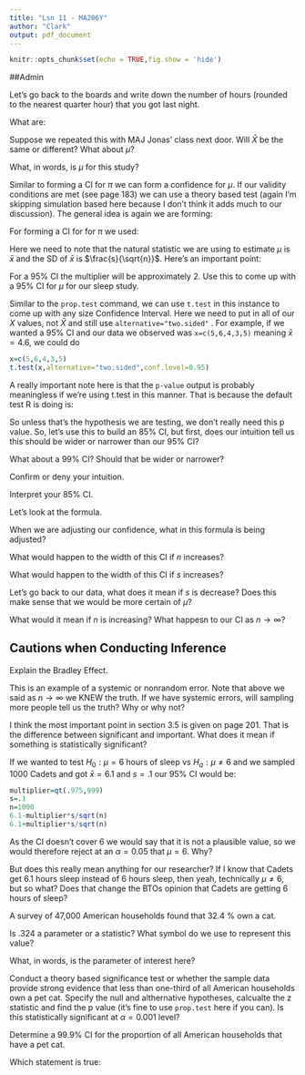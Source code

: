 ```yaml
---
title: "Lsn 11 - MA206Y"
author: "Clark"
output: pdf_document
---
```


```r
knitr::opts_chunk$set(echo = TRUE,fig.show = 'hide')
```

##Admin

Let's go back to the boards and write down the number of hours (rounded to the nearest quarter hour) that you got last night.

What are:
\begin{align*}
n&= \\
\bar{x}&=\\
s&=
\end{align*}

Suppose we repeated this with MAJ Jonas' class next door.  Will $\bar{X}$ be the same or different?  What about $\mu$?

\vspace{.5in}

What, in words, is $\mu$ for this study?

\vspace{.5in}

Similar to forming a CI for $\pi$ we can form a confidence for $\mu$.  If our validity conditions are met (see page 183) we can use a theory based test (again I'm skipping simulation based here because I don't think it adds much to our discussion).  The general idea is again we are forming:

\begin{equation*}
\mbox{statistic}\pm \mbox{multiplier}\times \mbox{SD of Statistic}
\end{equation*}

For forming a CI for for $\pi$ we used:

\vspace{.5in}

Here we need to note that the natural statistic we are using to estimate $\mu$ is $\bar{x}$ and the SD of $\bar{x}$ is $\frac{s}{\sqrt{n}}$.  Here's an important point:

\vspace{.5in}

For a 95\% CI the multiplier will be approximately 2.  Use this to come up with a 95\% CI for $\mu$ for our sleep study.


\vspace{.5in}

Similar to the `prop.test` command, we can use `t.test` in this instance to come up with any size Confidence Interval.  Here we need to put in all of our $X$ values, not $\bar{X}$ and still use `alternative="two.sided"` .  For example, if we wanted a 95\% CI and our data we observed was `x=c(5,6,4,3,5)` meaning $\bar{x}=4.6$, we could do

```r
x=c(5,6,4,3,5)
t.test(x,alternative="two.sided",conf.level=0.95)

```

A really important note here is that the `p-value` output is probably meaningless if we're using t.test in this manner.  That is because the default test R is doing is:

\vspace{.5in}

So unless that's the hypothesis we are testing, we don't really need this p value.  So, let's use this to build an 85\% CI, but first, does our intuition tell us this should be wider or narrower than our 95\% CI?

\vspace{.3in}

What about a 99\% CI?  Should that be wider or narrower?

\vspace{.3in}

Confirm or deny your intuition.

Interpret your 85\% CI.

\vspace{.5in}

Let's look at the formula.

\begin{equation*}
\bar{x}\pm \mbox{multiplier}\times \frac{s}{\sqrt{n}}
\end{equation*}


When we are adjusting our confidence, what in this formula is being adjusted?

\vspace{.3in}

What would happen to the width of this CI if $n$ increases?

\vspace{.3in}

What would happen to the width of this CI if $s$ increases?

\vspace{.3in}

Let's go back to our data, what does it mean if $s$ is decrease?  Does this make sense that we would be more certain of $\mu$?

\vspace{.5in}

What would it mean if $n$ is increasing?  What happesn to our CI as $n \to \infty$?

## Cautions when Conducting Inference

Explain the Bradley Effect.

\vspace{.5in}

This is an example of a systemic or nonrandom error.  Note that above we said as $n \to \infty$ we KNEW the truth.  If we have systemic errors, will sampling more people tell us the truth?  Why or why not?

\vspace{.5in}

I think the most important point in section 3.5 is given on page 201.  That is the difference between significant and important.  What does it mean if something is statistically significant?

\vspace{.5in}

If we wanted to test $H_0: \mu =6$ hours of sleep vs $H_a: \mu \neq 6$ and we sampled 1000 Cadets and got $\bar{x}=6.1$ and $s=.1$ our 95\% CI would be:

```r
multiplier=qt(.975,999)
s=.1
n=1000
6.1-multiplier*s/sqrt(n)
6.1+multiplier*s/sqrt(n)
```

As the CI doesn't cover 6 we would say that it is not a plausible value, so we would therefore reject at an $\alpha=0.05$ that $\mu=6$. Why?


\vspace{.5in}

But does this really mean anything for our researcher?  If I know that Cadets get 6.1 hours sleep instead of 6 hours sleep, then yeah, technically $\mu \neq 6$, but so what?  Does that change the BTOs opinion that Cadets are getting 6 hours of sleep?

A survey of 47,000 American households found that 32.4 \% own a cat.

Is .324 a parameter or a statistic?  What symbol do we use to represent this value?

\vspace{.3in}

What, in words, is the parameter of interest here?

\newpage

Conduct a theory based significance test or whether the sample data provide strong evidence that less than one-third of all American households own a pet cat.  Specify the null and althernative hypotheses, calcualte the z statistic and find the p value (it's fine to use `prop.test` here if you can).  Is this statistically significant at $\alpha=0.001$ level?

\vspace{2.in}

Determine a 99.9\% CI for the proportion of all American households that have a pet cat.

\vspace{1.in}

Which statement is true:

\begin{itemize}
\item The sample data provide very strong evidence that less than one-third of all American households own a cat

\item The sample data provide strong evidence that much less than one-third of all American households own a cat

\end{itemize}